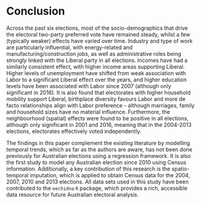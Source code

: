 # Conclusion

Across the past six elections, most of the socio-demographics that drive the electoral two-party preferred vote have remained steady, whilst a few (typically weaker) effects have varied over time. Industry and type of work are particularly influential, with energy-related and manufacturing/construction jobs, as well as administrative roles being strongly linked with the Liberal party in all elections. Incomes have had a similarly consistent effect, with higher income areas supporting Liberal. Higher levels of unemployment have shifted from weak association with Labor to a significant Liberal effect over the years, and higher education levels have been associated with Labor since 2007 (although only significant in 2016). It is also found that electorates with higher household mobility support Liberal, birthplace diversity favours Labor and more de facto relationships align with Labor preference - although marriages, family and household sizes have no material influence. Furthermore, the neighbourhood (spatial) effects were found to be positive in all elections, although only significant in 2001 and 2016, meaning that in the 2004-2013 elections, electorates effectively voted independently.

The findings in this paper complement the existing literature by modelling temporal trends, which as far as the authors are aware, has not been done previously for Australian elections using a regression framework. It is also the first study to model any Australian election since 2010 using Census information. Additionally, a key contribution of this research is the spatio-temporal imputation, which is applied to obtain Census data for the 2004, 2007, 2010 and 2013 elections. All data sets used in this study have been contributed to the `eechidna` `R` package, which provides a rich, accessible data resource for future Australian electoral analysis.
